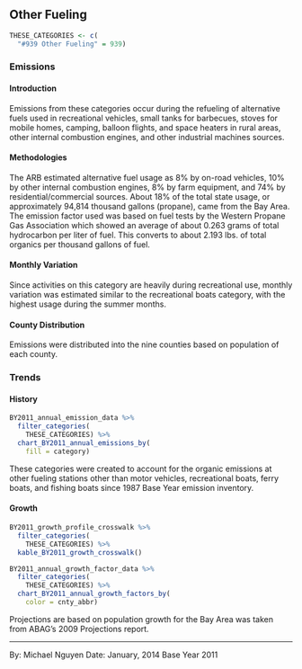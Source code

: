 ## Other Fueling

```r
THESE_CATEGORIES <- c(
  "#939 Other Fueling" = 939)
```

### Emissions 

#### Introduction {-}

Emissions from these categories occur during the refueling of alternative fuels used in recreational vehicles, small tanks for barbecues, stoves for mobile homes, camping, balloon flights, and space heaters in rural areas, other internal combustion engines, and other industrial machines sources.

#### Methodologies {-}

The ARB estimated alternative fuel usage as 8% by on-road vehicles, 10% by other internal combustion engines, 8% by farm equipment, and 74% by residential/commercial sources. About 18% of the total state usage, or approximately 94,814 thousand gallons (propane), came from the Bay Area.
The emission factor used was based on fuel tests by the Western Propane Gas Association which showed an average of about 0.263 grams of total hydrocarbon per liter of fuel. This converts to about 2.193 lbs. of total organics per thousand gallons of fuel.

#### Monthly Variation {-}

Since activities on this category are heavily during recreational use, monthly variation was estimated similar to the recreational boats category, with the highest usage during the summer months.

#### County Distribution {-}

Emissions were distributed into the nine counties based on population of each county.

### Trends

#### History {-}

```r
BY2011_annual_emission_data %>%
  filter_categories(
    THESE_CATEGORIES) %>%
  chart_BY2011_annual_emissions_by(
    fill = category) 
```

These categories were created to account for the organic emissions at other fueling stations other than motor vehicles, recreational boats, ferry boats, and fishing boats since 1987 Base Year emission inventory.

#### Growth {-}

```r
BY2011_growth_profile_crosswalk %>%
  filter_categories(
    THESE_CATEGORIES) %>%
  kable_BY2011_growth_crosswalk()
```

```r
BY2011_annual_growth_factor_data %>%
  filter_categories(
    THESE_CATEGORIES) %>%
  chart_BY2011_annual_growth_factors_by(
    color = cnty_abbr) 
```

Projections are based on population growth for the Bay Area was taken from ABAG's 2009 Projections report.

***

By: Michael Nguyen 
Date: January, 2014 
Base Year 2011
